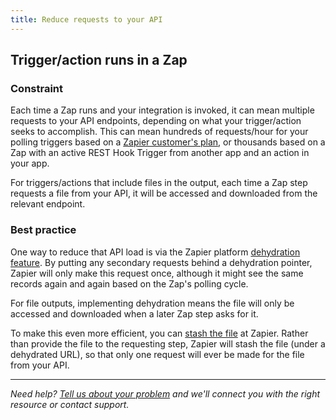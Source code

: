 ```yaml
---
title: Reduce requests to your API
---
```

## Trigger/action runs in a Zap

### Constraint

Each time a Zap runs and your integration is invoked, it can mean multiple requests to your API endpoints, depending on what your trigger/action seeks to accomplish. This can mean hundreds of requests/hour for your polling triggers based on a [Zapier customer's plan](https://zapier.com/pricing), or thousands based on a Zap with an active REST Hook Trigger from another app and an action in your app.

For triggers/actions that include files in the output, each time a Zap step requests a file from your API, it will be accessed and downloaded from the relevant endpoint.

### Best practice

One way to reduce that API load is via the Zapier platform [dehydration feature](https://github.com/zapier/zapier-platform/blob/main/packages/cli/README.md#dehydration). By putting any secondary requests behind a dehydration pointer, Zapier will only make this request once, although it might see the same records again and again based on the Zap's polling cycle.

For file outputs, implementing dehydration means the file will only be accessed and downloaded when a later Zap step asks for it.

To make this even more efficient, you can [stash the file](https://github.com/zapier/zapier-platform/blob/main/packages/cli/README.md#stashing-files) at Zapier. Rather than provide the file to the requesting step, Zapier will stash the file (under a dehydrated URL), so that only one request will ever be made for the file from your API.

- - -

_Need help? [Tell us about your problem](https://developer.zapier.com/contact) and we'll connect you with the right resource or contact support._
